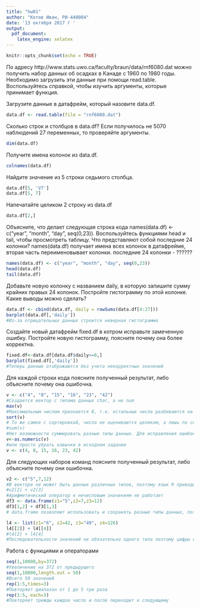 ---
title: "hw01"
author: "Котов Иван, РИ-440004"
date: '13 октября 2017 г '
output: 
  pdf_document:
    latex_engine: xelatex
---
```{r}
knitr::opts_chunk$set(echo = TRUE)
```
По адресу http://www.stats.uwo.ca/faculty/braun/data/rnf6080.dat можно получить набор данных об осадках в Канаде с 1960 по 1980 годы. Необходимо загрузить эти данные при помощи read.table. Воспользуйтесь справкой, чтобы изучить аргументы, которые принимает функция.

Загрузите данные в датафрейм, который назовите data.df.
```{r}
data.df <- read.table(file = "rnf6080.dat")
```
Сколько строк и столбцов в data.df? Если получилось не 5070 наблюдений 27 переменных, то проверяйте аргументы.
```{r}
dim(data.df)
```
Получите имена колонок из data.df.
```{r}
colnames(data.df)
```
Найдите значение из 5 строки седьмого столбца.
```{r}
data.df[5, 'V7']
data.df[5, 7]
```
Напечатайте целиком 2 строку из data.df
```{r}
data.df[2,]
```
Объясните, что делает следующая строка кода names(data.df) <- c("year", "month", "day", seq(0,23)). Воспользуйтесь функциями head и tail, чтобы просмотреть таблицу. Что представляют собой последние 24 колонки?
names(data.df) получает имена всех колонок в датафрейме, вторая часть переименовывает колонки.
последние 24 колонки  - ??????
```{r}
names(data.df) <- c("year", "month", "day", seq(0,23))
head(data.df)
tail(data.df)
```
Добавьте новую колонку с названием daily, в которую запишите сумму крайних правых 24 колонок. Постройте гистограмму по этой колонке. Какие выводы можно сделать?
```{r}
data.df <- cbind(data.df, daily = rowSums(data.df[4:27]))
barplot(data.df[,'daily'])
#Из-за отрицательных данных строится неверная гистограмма
```
Создайте новый датафрейм fixed.df в котром исправьте замеченную ошибку. Постройте новую гистограмму, поясните почему она более корректна.
```{r}
fixed.df<-data.df[data.df$daily>=0,]
barplot(fixed.df[,'daily'])
#Теперь данные отображаются без учета некорректных значений
```
Для каждой строки кода поясните полученный результат, либо объясните почему она ошибочна.
```{r}
v <- c("4", "8", "15", "16", "23", "42")
#Создается вектор с типома данных char, а не num
max(v) 
#Максимальным числом признается 8, т.к. остальные числа разбиваются на цифры и оцениваются по раздельности
sort(v) 
# То же самое с сортировкой, числа не оцениваются целиком, а лишь по составляющим цифрам
#sum(v)
#Нет возможности суммировать разные типы данных. Для исправления ошибок, необходимо исправить значения вектора:
v<-as.numeric(v)
#или просто убрать кавычки в исходном задании
v <- c(4, 8, 15, 16, 23, 42)
```
Для следующих наборов команд поясните полученный результат, либо объясните почему они ошибочна.
```{r}
v2 <- c("5",7,12)
#В векторе не может быть данных различных типов, поэтому язык R приводит их к единому
#v2[2] + v2[3]  
#Арифметический оператор к нечисловым значениям не работает
df3 <- data.frame(z1="5",z2=7,z3=12)
df3[1,2] + df3[1,3] 
# data.frame позволяют использовать и сохранять разные типы данных, поэтому 2 и 3 значения сохраняются числовыми значениями

l4 <- list(z1="6", z2=42, z3="49", z4=126)
l4[[2]] + l4[[4]]
#l4[2] + l4[4] 
#Последовательности значений не обязательно одного типа поэтому цифры складываются, а строки нет
```
Работа с функциями и операторами
```{r}
seq(1,10000,by=372)
#Увеличение на 372 от предыдущего
seq(1,10000,length.out = 50)
#Всего 50 значений
rep(1:5,times=3) 
#Повторяет диапазон от 1 до 5 три раза
rep(1:5, each=3) 
#Повторяет трижды каждое число и после переходит к следующему
```

